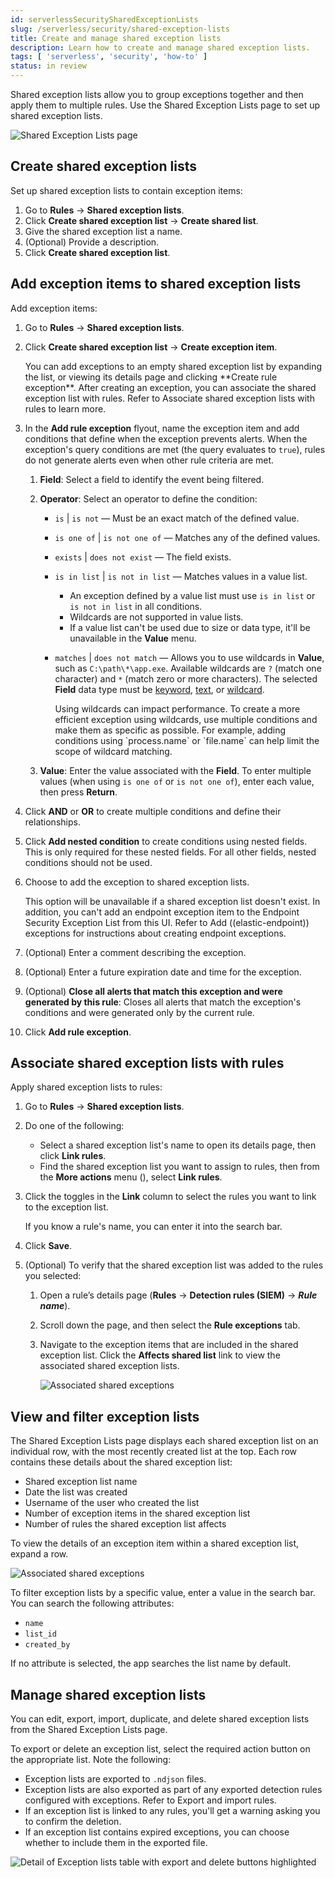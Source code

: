 ```yaml
---
id: serverlessSecuritySharedExceptionLists
slug: /serverless/security/shared-exception-lists
title: Create and manage shared exception lists
description: Learn how to create and manage shared exception lists. 
tags: [ 'serverless', 'security', 'how-to' ]
status: in review
---
```


<div id="shared-exception-lists"></div>

Shared exception lists allow you to group exceptions together and then apply them to multiple rules. Use the Shared Exception Lists page to set up shared exception lists.  

![Shared Exception Lists page](../images/shared-exception-lists/-detections-rule-exceptions-page.png)

<div id="create-shared-exception-list"></div>

## Create shared exception lists

Set up shared exception lists to contain exception items:

1. Go to **Rules** -> **Shared exception lists**.
1. Click **Create shared exception list** -> **Create shared list**. 
1. Give the shared exception list a name. 
1. (Optional) Provide a description. 
1. Click **Create shared exception list**.

<div id="add-exception-items"></div>

## Add exception items to shared exception lists

Add exception items:

1. Go to **Rules** -> **Shared exception lists**.
1. Click **Create shared exception list** -> **Create exception item**. 

   <DocCallOut title="Tip">
   You can add exceptions to an empty shared exception list by expanding the list, or viewing its details page and clicking **Create rule exception**. After creating an exception, you can associate the shared exception list with rules. Refer to <DocLink id="serverlessSecuritySharedExceptionLists" section="associate-shared-exception-lists-with-rules">Associate shared exception lists with rules</DocLink> to learn more.
   </DocCallOut>

1. In the **Add rule exception** flyout, name the exception item and add conditions that define when the exception prevents alerts. When the exception's query conditions are met (the query evaluates to `true`), rules do not generate alerts even when other rule criteria are met.
      1. **Field**: Select a field to identify the event being filtered.

      1. **Operator**: Select an operator to define the condition:
         * `is` | `is not` — Must be an exact match of the defined value.
         * `is one of` | `is not one of` — Matches any of the defined values.
         * `exists` | `does not exist` — The field exists.
         * `is in list` | `is not in list` — Matches values in a value list.

           <DocCallOut title="Note">

           * An exception defined by a value list must use `is in list` or `is not in list` in all conditions.
           * Wildcards are not supported in value lists.
           * If a value list can't be used due to <DocLink id="serverlessSecurityValueListsExceptions" section="create-value-lists">size or data type</DocLink>, it'll be unavailable in the **Value** menu.

           </DocCallOut>

         * `matches` | `does not match` — Allows you to use wildcards in **Value**, such as `C:\path\*\app.exe`. Available wildcards are `?` (match one character) and `*` (match zero or more characters). The selected **Field** data type must be [keyword](((ref))/keyword.html#keyword-field-type), [text](((ref))/text.html#text-field-type), or [wildcard](((ref))/keyword.html#wildcard-field-type).

             <DocCallOut title="Important" color="warning">
             Using wildcards can impact performance. To create a more efficient exception using wildcards, use multiple conditions and make them as specific as possible. For example, adding conditions using `process.name` or `file.name` can help limit the scope of wildcard matching.
             </DocCallOut>

      1. **Value**: Enter the value associated with the **Field**. To enter multiple values (when using `is one of` or `is not one of`), enter each value, then press **Return**.

1. Click **AND** or **OR** to create multiple conditions and define their relationships.

1. Click **Add nested condition** to create conditions using nested fields. This is only required for
    <DocLink id="serverlessSecurityAddExceptions" section="nested-field-list">these nested fields</DocLink>. For all other fields, nested conditions should not be used.

1. Choose to add the exception to shared exception lists. 

    <DocCallOut title="Note">
    This option will be unavailable if a shared exception list doesn't exist. In addition, you can't add an endpoint exception item to the Endpoint Security Exception List from this UI. Refer to <DocLink id="serverlessSecurityAddExceptions" section="add-((elastic-endpoint))-exceptions">Add ((elastic-endpoint)) exceptions</DocLink> for instructions about creating endpoint exceptions. 
    </DocCallOut>

1. (Optional) Enter a comment describing the exception.
1. (Optional) Enter a future expiration date and time for the exception. 
1. (Optional) **Close all alerts that match this exception and were generated by this rule**:
    Closes all alerts that match the exception's conditions and were generated only by the current rule.

1. Click **Add rule exception**.

<div id="link-shared-exception-lists"></div>

## Associate shared exception lists with rules

Apply shared exception lists to rules:

1. Go to **Rules** -> **Shared exception lists**.
1. Do one of the following:
    * Select a shared exception list's name to open its details page, then click **Link rules**. 
    * Find the shared exception list you want to assign to rules, then from the **More actions** menu (<DocIcon type="boxesHorizontal" title="Actions menu" size="m" />), select **Link rules**.
1. Click the toggles in the **Link** column to select the rules you want to link to the exception list.

    <DocCallOut title="Tip">
    If you know a rule's name, you can enter it into the search bar.
    </DocCallOut>

1. Click **Save**. 
1. (Optional) To verify that the shared exception list was added to the rules you selected:

    1. Open a rule’s details page (**Rules** → **Detection rules (SIEM)** → **_Rule name_**).
    1. Scroll down the page, and then select the **Rule exceptions** tab. 
    1. Navigate to the exception items that are included in the shared exception list. Click the **Affects shared list** link to view the associated shared exception lists.

        ![Associated shared exceptions](../images/shared-exception-lists/-detections-associated-shared-exception-list.png)

<div id="view-shared-exception-lists"></div>

## View and filter exception lists 

The Shared Exception Lists page displays each shared exception list on an individual row, with the most recently created list at the top. Each row contains these details about the shared exception list:

* Shared exception list name
* Date the list was created
* Username of the user who created the list
* Number of exception items in the shared exception list
* Number of rules the shared exception list affects

To view the details of an exception item within a shared exception list, expand a row.

![Associated shared exceptions](../images/shared-exception-lists/-detections-view-filter-shared-exception.png)

To filter exception lists by a specific value, enter a value in the search bar. You can search the following attributes:

* `name`
* `list_id`
* `created_by`

If no attribute is selected, the app searches the list name by default.

<div id="manage-exception-lists"></div>

## Manage shared exception lists

You can edit, export, import, duplicate, and delete shared exception lists from the Shared Exception Lists page.  

To export or delete an exception list, select the required action button on the appropriate list. Note the following:

* Exception lists are exported to `.ndjson` files.
* Exception lists are also exported as part of any exported detection rules configured with exceptions. Refer to <DocLink id="serverlessSecurityRulesUiManagement" section="export-and-import-rules">Export and import rules</DocLink>.
* If an exception list is linked to any rules, you'll get a warning asking you to confirm the deletion. 
* If an exception list contains expired exceptions, you can choose whether to include them in the exported file.  

![Detail of Exception lists table with export and delete buttons highlighted](../images/shared-exception-lists/-detections-actions-exception-list.png)